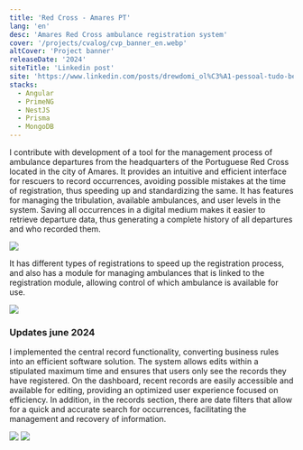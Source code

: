 ```yaml
---
title: 'Red Cross - Amares PT'
lang: 'en'
desc: 'Amares Red Cross ambulance registration system'
cover: '/projects/cvalog/cvp_banner_en.webp'
altCover: 'Project banner'
releaseDate: '2024'
siteTitle: 'Linkedin post'
site: 'https://www.linkedin.com/posts/drewdomi_ol%C3%A1-pessoal-tudo-bem-com-voc%C3%AAs-queria-compartilhar-activity-7168575680455032832-QPFp?utm_source=share&utm_medium=member_desktop'
stacks:
  - Angular
  - PrimeNG
  - NestJS
  - Prisma
  - MongoDB
---
```


I contribute with development of a tool for the management process of ambulance departures from the headquarters of the Portuguese Red Cross located in the city of Amares. It provides an intuitive and efficient interface for rescuers to record occurrences, avoiding possible mistakes at the time of registration, thus speeding up and standardizing the same. It has features for managing the tribulation, available ambulances, and user levels in the system. Saving all occurrences in a digital medium makes it easier to retrieve departure data, thus generating a complete history of all departures and who recorded them.

<img
  class="rounded-md shadow-md my-6"
  src="/projects/cvalog/screenshot1.webp"
/>

It has different types of registrations to speed up the registration process, and also has a module for managing ambulances that is linked to the registration module, allowing control of which ambulance is available for use.

<img
  class="rounded-md shadow-md mt-6 mb-8"
  src="/projects/cvalog/screenshot2.webp"
/>

<h3 class="text-lg font-title font-medium mb-4">Updates june 2024</h3>

I implemented the central record functionality, converting business rules into an efficient software solution. The system allows edits within a stipulated maximum time and ensures that users only see the records they have registered. On the dashboard, recent records are easily accessible and available for editing, providing an optimized user experience focused on efficiency. In addition, in the records section, there are date filters that allow for a quick and accurate search for occurrences, facilitating the management and recovery of information.

<img
  class="rounded-md shadow-md my-6"
  src="/projects/cvalog/screenshot3.webp"
/>
<img
  class="rounded-md shadow-md my-6"
  src="/projects/cvalog/screenshot4.webp"
/>
